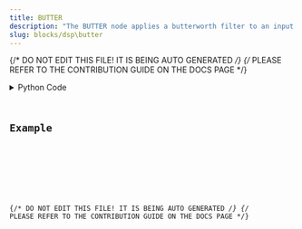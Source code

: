 ```yaml
---
title: BUTTER
description: "The BUTTER node applies a butterworth filter to an input signal."
slug: blocks/dsp\butter
---
```


{/* DO NOT EDIT THIS FILE! IT IS BEING AUTO GENERATED */}
{/* PLEASE REFER TO THE CONTRIBUTION GUIDE ON THE DOCS PAGE */}


<PythonDocsDisplay docstring={docstring} />
<details>
<summary>Python Code</summary>



<Code code={pythonCode} lang="py" wrap theme="dracula" />

[Find this Flojoy Block on GitHub](https://github.com/flojoy-ai/blocks/blob/main/blocks/DSP\BUTTER/BUTTER.py)

</details>

## Example


<GetHelpWidget />


<AppDisplay app={app} blockName="BUTTER" client:visible />


<Example />

{/* DO NOT EDIT THIS FILE! IT IS BEING AUTO GENERATED */}
{/* PLEASE REFER TO THE CONTRIBUTION GUIDE ON THE DOCS PAGE */}
